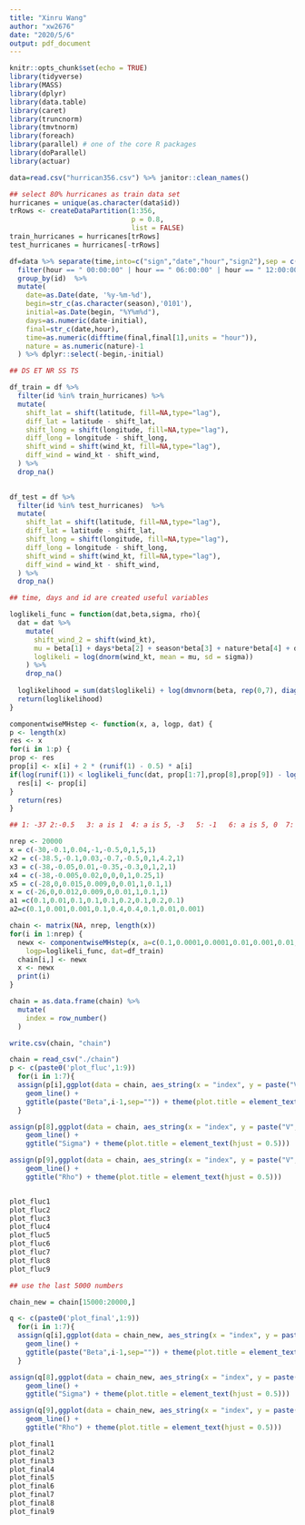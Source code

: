 ```yaml
---
title: "Xinru Wang"
author: "xw2676"
date: "2020/5/6"
output: pdf_document
---
```


```r
knitr::opts_chunk$set(echo = TRUE)
library(tidyverse)
library(MASS)
library(dplyr)
library(data.table)
library(caret)
library(truncnorm)
library(tmvtnorm)
library(foreach)
library(parallel) # one of the core R packages
library(doParallel)
library(actuar) 
```

```r
data=read.csv("hurrican356.csv") %>% janitor::clean_names()

## select 80% hurricanes as train data set
hurricanes = unique(as.character(data$id))
trRows <- createDataPartition(1:356,
                              p = 0.8,
                              list = FALSE)
train_hurricanes = hurricanes[trRows]
test_hurricanes = hurricanes[-trRows]

df=data %>% separate(time,into=c("sign","date","hour","sign2"),sep = c(1,9,18)) %>% dplyr::select(-sign,-sign2) %>%
  filter(hour == " 00:00:00" | hour == " 06:00:00" | hour == " 12:00:00" | hour == " 18:00:00") %>% 
  group_by(id)  %>%  
  mutate(
    date=as.Date(date, '%y-%m-%d'),
    begin=str_c(as.character(season),'0101'),
    initial=as.Date(begin, "%Y%m%d"),
    days=as.numeric(date-initial),
    final=str_c(date,hour),
    time=as.numeric(difftime(final,final[1],units = "hour")),
    nature = as.numeric(nature)-1
  ) %>% dplyr::select(-begin,-initial) 

## DS ET NR SS TS

df_train = df %>% 
  filter(id %in% train_hurricanes) %>% 
  mutate(
    shift_lat = shift(latitude, fill=NA,type="lag"),
    diff_lat = latitude - shift_lat,
    shift_long = shift(longitude, fill=NA,type="lag"),
    diff_long = longitude - shift_long,
    shift_wind = shift(wind_kt, fill=NA,type="lag"),
    diff_wind = wind_kt - shift_wind,
  ) %>% 
  drop_na()
  

df_test = df %>% 
  filter(id %in% test_hurricanes)  %>% 
  mutate(
    shift_lat = shift(latitude, fill=NA,type="lag"),
    diff_lat = latitude - shift_lat,
    shift_long = shift(longitude, fill=NA,type="lag"),
    diff_long = longitude - shift_long,
    shift_wind = shift(wind_kt, fill=NA,type="lag"),
    diff_wind = wind_kt - shift_wind,
  ) %>% 
  drop_na()

## time, days and id are created useful variables
```

```r
loglikeli_func = function(dat,beta,sigma, rho){
  dat = dat %>% 
    mutate(
      shift_wind_2 = shift(wind_kt),
      mu = beta[1] + days*beta[2] + season*beta[3] + nature*beta[4] + diff_lat*beta[5] + diff_long*beta[6] + diff_wind*beta[7] + rho*shift_wind_2,
      loglikeli = log(dnorm(wind_kt, mean = mu, sd = sigma)) 
    ) %>% 
    drop_na()
  
  loglikelihood = sum(dat$loglikeli) + log(dmvnorm(beta, rep(0,7), diag(1,7))) + log(dtruncnorm(rho, a=0, b=1,mean=0.5,sd=1/5)) +  log(dinvgamma(1/(sigma)^2, 0.001, 0.001))
  return(loglikelihood)
}
```

```{r，eval=FALSE}
componentwiseMHstep <- function(x, a, logp, dat) {
p <- length(x)
res <- x
for(i in 1:p) {
prop <- res
prop[i] <- x[i] + 2 * (runif(1) - 0.5) * a[i]
if(log(runif(1)) < loglikeli_func(dat, prop[1:7],prop[8],prop[9]) - loglikeli_func(dat, res[1:7],res[8],res[9]))
  res[i] <- prop[i] 
}
  return(res)
}

## 1: -37 2:-0.5   3: a is 1  4: a is 5, -3   5: -1   6: a is 5, 0  7: a is 2, 1  8: a is 2, 30  9: a is 2, 1 

nrep <- 20000
x = c(-30,-0.1,0.04,-1,-0.5,0,1,5,1)
x2 = c(-38.5,-0.1,0.03,-0.7,-0.5,0,1,4.2,1)
x3 = c(-38,-0.05,0.01,-0.35,-0.3,0,1,2,1)
x4 = c(-38,-0.005,0.02,0,0,0,1,0.25,1)
x5 = c(-28,0,0.015,0.009,0,0.01,1,0.1,1)
x = c(-26,0,0.012,0.009,0,0.01,1,0.1,1)
a1 =c(0.1,0.01,0.1,0.1,0.1,0.2,0.1,0.2,0.1)
a2=c(0.1,0.001,0.001,0.1,0.4,0.4,0.1,0.01,0.001)

chain <- matrix(NA, nrep, length(x))
for(i in 1:nrep) {
  newx <- componentwiseMHstep(x, a=c(0.1,0.0001,0.0001,0.01,0.001,0.01,0.001,0.02,0.0003),
    logp=loglikeli_func, dat=df_train)
  chain[i,] <- newx
  x <- newx
  print(i)
}

chain = as.data.frame(chain) %>% 
  mutate(
    index = row_number()
  )

write.csv(chain, "chain")
```


```r
chain = read_csv("./chain")
p <- c(paste0('plot_fluc',1:9))
  for(i in 1:7){
  assign(p[i],ggplot(data = chain, aes_string(x = "index", y = paste("V",i,sep=""))) + geom_point(color = rgb(.2, .4, .2, .5)) +
    geom_line() + 
    ggtitle(paste("Beta",i-1,sep="")) + theme(plot.title = element_text(hjust = 0.5)))
  }

assign(p[8],ggplot(data = chain, aes_string(x = "index", y = paste("V",i,sep=""))) + geom_point(color = rgb(.2, .4, .2, .5)) +
    geom_line() + 
    ggtitle("Sigma") + theme(plot.title = element_text(hjust = 0.5)))

assign(p[9],ggplot(data = chain, aes_string(x = "index", y = paste("V",i,sep=""))) + geom_point(color = rgb(.2, .4, .2, .5)) +
    geom_line() + 
    ggtitle("Rho") + theme(plot.title = element_text(hjust = 0.5)))


plot_fluc1
plot_fluc2
plot_fluc3
plot_fluc4
plot_fluc5
plot_fluc6
plot_fluc7
plot_fluc8
plot_fluc9

## use the last 5000 numbers

chain_new = chain[15000:20000,]

q <- c(paste0('plot_final',1:9))
  for(i in 1:7){
  assign(q[i],ggplot(data = chain_new, aes_string(x = "index", y = paste("V",i,sep=""))) + geom_point(color = rgb(.2, .4, .2, .5)) +
    geom_line() + 
    ggtitle(paste("Beta",i-1,sep="")) + theme(plot.title = element_text(hjust = 0.5)))
  }

assign(q[8],ggplot(data = chain_new, aes_string(x = "index", y = paste("V",i,sep=""))) + geom_point(color = rgb(.2, .4, .2, .5)) +
    geom_line() + 
    ggtitle("Sigma") + theme(plot.title = element_text(hjust = 0.5)))

assign(q[9],ggplot(data = chain_new, aes_string(x = "index", y = paste("V",i,sep=""))) + geom_point(color = rgb(.2, .4, .2, .5)) +
    geom_line() + 
    ggtitle("Rho") + theme(plot.title = element_text(hjust = 0.5)))

plot_final1
plot_final2
plot_final3
plot_final4
plot_final5
plot_final6
plot_final7
plot_final8
plot_final9



```




